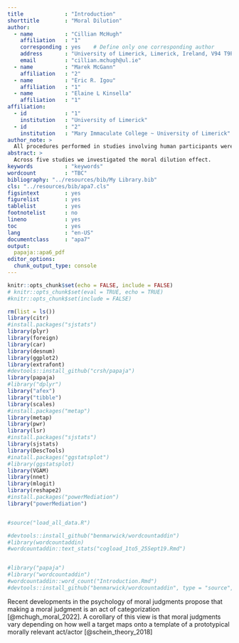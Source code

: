 ```yaml
---
title             : "Introduction"
shorttitle        : "Moral Dilution"
author:
  - name          : "Cillian McHugh"
    affiliation   : "1"
    corresponding : yes    # Define only one corresponding author
    address       : "University of Limerick, Limerick, Ireland, V94 T9PX"
    email         : "cillian.mchugh@ul.ie"
  - name          : "Marek McGann"
    affiliation   : "2"
  - name          : "Eric R. Igou"
    affiliation   : "1"
  - name          : "Elaine L Kinsella"
    affiliation   : "1"
affiliation:
  - id            : "1"
    institution   : "University of Limerick"
  - id            : "2"
    institution   : "Mary Immaculate College ~ University of Limerick"
author_note: >
  All procedures performed in studies involving human participants were approved by institutional research ethics committee and conducted in accordance with the Code of Professional Ethics of the Psychological Society of Ireland, and with the 1964 Helsinki declaration and its later amendments or comparable ethical standards. Informed consent was obtained from all individual participants included in the study. The authors declare that there are no potential conflicts of interest with respect to the research, authorship, and/or publication of this article. All authors consented to the submission of this manuscript.
abstract: >
  Across five studies we investigated the moral dilution effect.
keywords          : "keywords"
wordcount         : "TBC"
bibliography: "../resources/bib/My Library.bib"
cls: "../resources/bib/apa7.cls"
figsintext        : yes
figurelist        : yes
tablelist         : yes
footnotelist      : no
lineno            : yes
toc               : yes
lang              : "en-US"
documentclass     : "apa7"
output:
  papaja::apa6_pdf
editor_options: 
  chunk_output_type: console
---
```



```r
knitr::opts_chunk$set(echo = FALSE, include = FALSE)
# knitr::opts_chunk$set(eval = TRUE, echo = TRUE)
#knitr::opts_chunk$set(include = FALSE)
```




```r
rm(list = ls())
library(citr)
#install.packages("sjstats")
library(plyr)
library(foreign)
library(car)
library(desnum)
library(ggplot2)
library(extrafont)
#devtools::install_github("crsh/papaja")
library(papaja)
#library("dplyr")
library("afex")
library("tibble")
library(scales)
#install.packages("metap")
library(metap)
library(pwr)
library(lsr)
#install.packages("sjstats")
library(sjstats)
library(DescTools)
#inatall.packages("ggstatsplot")
#library(ggstatsplot)
library(VGAM)
library(nnet)
library(mlogit)
library(reshape2)
#install.packages("powerMediation")
library("powerMediation")


#source("load_all_data.R")

#devtools::install_github("benmarwick/wordcountaddin")
#library(wordcountaddin)
#wordcountaddin::text_stats("cogload_1to5_25Sept19.Rmd")


#library("papaja")
#library("wordcountaddin")
#wordcountaddin::word_count("Introduction.Rmd")
#devtools::install_github("benmarwick/wordcountaddin", type = "source", dependencies = TRUE)
```


Recent developments in the psychology of moral judgments propose that making a moral judgment is an act of categorization [@mchugh_moral_2022]. A corollary of this view is that moral judgments vary depending on how well a target maps onto a template of a prototypical morally relevant act/actor [@schein_theory_2018]














